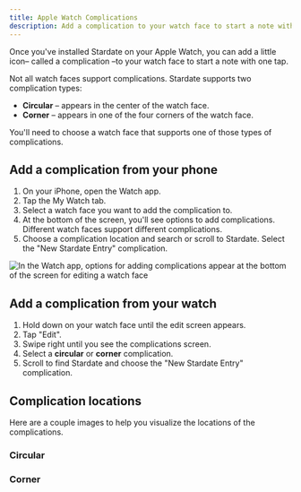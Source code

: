 ```yaml
---
title: Apple Watch Complications
description: Add a complication to your watch face to start a note with one tap.
---
```


Once you've installed Stardate on your Apple Watch, you can add a little icon– called a complication –to your watch face to start a note with one tap.

Not all watch faces support complications. Stardate supports two complication types:

- **Circular** – appears in the center of the watch face.
- **Corner** – appears in one of the four corners of the watch face.

You'll need to choose a watch face that supports one of those types of complications.

## Add a complication from your phone

1. On your iPhone, open the Watch app.
2. Tap the My Watch tab.
3. Select a watch face you want to add the complication to.
4. At the bottom of the screen, you'll see options to add complications. Different watch faces support different complications.
5. Choose a complication location and search or scroll to Stardate. Select the "New Stardate Entry" complication.

![In the Watch app, options for adding complications appear at the bottom of the screen for editing a watch face](../../../assets/guides/complication-setup-phone.jpg)

## Add a complication from your watch

1. Hold down on your watch face until the edit screen appears.
2. Tap "Edit".
3. Swipe right until you see the complications screen.
4. Select a **circular** or **corner** complication.
5. Scroll to find Stardate and choose the "New Stardate Entry" complication.


<WatchBezel
  screenshot={selected_complication}
  alt="A circular complication on an Apple Watch"
/>

## Complication locations

Here are a couple images to help you visualize the locations of the complications.

### Circular


<WatchBezel
  screenshot={circular_screenshot}
  alt="A circular complication on an Apple Watch"
/>

### Corner


<WatchBezel
  screenshot={corner_screenshot}
  alt="A corner complication on an Apple Watch"
/>
